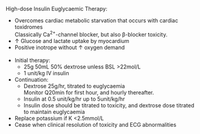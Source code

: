 High-dose Insulin Euglycaemic Therapy:

* Overcomes cardiac metabolic starvation that occurs with cardiac toxidromes\
Classically Ca^2+^-channel blocker, but also β-blocker toxicity.
* ↑ Glucose and lactate uptake by myocardium
* Positive inotrope without ↑ oxygen demand\
\
* Initial therapy:
	* 25g 50mL 50% dextrose unless BSL >22mol/L
	* 1 unit/kg IV insulin
* Continuation:
	* Dextrose 25g/hr, titrated to euglycaemia\
	Monitor Q20min for first hour, and hourly thereafter.
	* Insulin at 0.5 unit/kg/hr up to 5unit/kg/hr\
	* Insulin dose should be titrated to toxicity, and dextrose dose titrated to maintain euglycaemia
* Replace potassium if K <2.5mmol/L
* Cease when clinical resolution of toxicity and ECG abnormalities